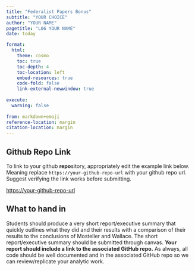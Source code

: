 ```yaml
---
title: "Federalist Papers Bonus"
subtitle: "YOUR CHOICE"
author: "YOUR NAME"
pagetitle: "L06 YOUR NAME"
date: today

format:
  html:
    theme: cosmo
    toc: true
    toc-depth: 4
    toc-location: left
    embed-resources: true
    code-fold: false
    link-external-newwindow: true
    
execute:
  warning: false
  
from: markdown+emoji
reference-location: margin
citation-location: margin
---
```



::: {.callout-tip icon=false}

## Github Repo Link

To link to your github **repo**sitory, appropriately edit the example link below. Meaning replace `https://your-github-repo-url` with your github repo url. Suggest verifying the link works before submitting.

[https://your-github-repo-url](https://your-github-repo-url)

:::

## What to hand in

Students should produce a very short report/executive summary that quickly outlines what they did and their results with a comparison of their results to the conclusions of Mosteller and Wallace. The short report/executive summary should be submitted through canvas. **Your report should include a link to the associated GitHub repo.** As always, all code should be well documented and in the associated GitHub repo so we can review/replicate your analytic work. 
